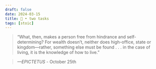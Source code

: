 ```yaml
---
draft: false 
date: 2024-03-15
title: 🗿 • two tasks
tags: [stoic]
---
```


>  “What, then, makes a person free from hindrance and self-determining? For wealth doesn’t, neither does high-office, state or kingdom—rather, something else must be found . . . in the case of living, it is the knowledge of how to live.”

> *—EPICTETUS* - October 25th